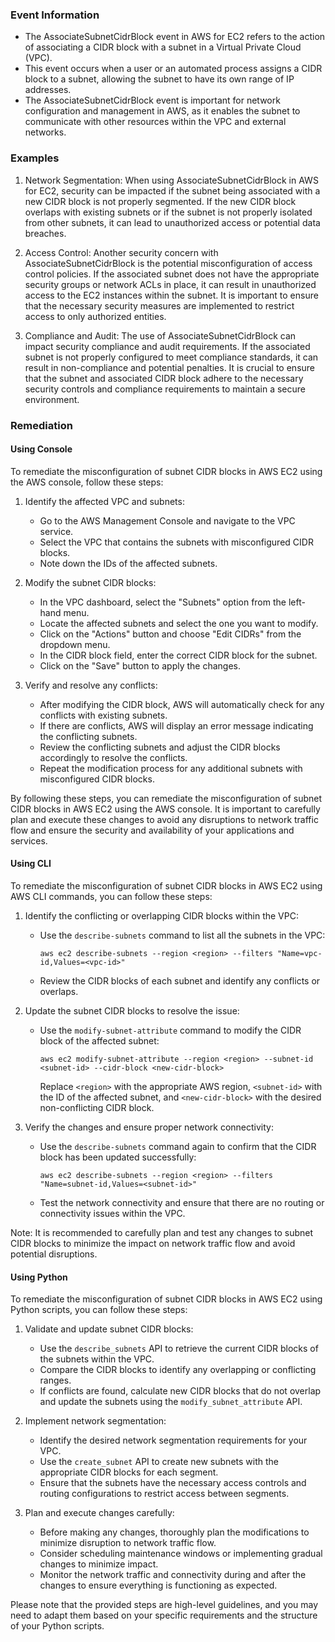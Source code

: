 
### Event Information

- The AssociateSubnetCidrBlock event in AWS for EC2 refers to the action of associating a CIDR block with a subnet in a Virtual Private Cloud (VPC).
- This event occurs when a user or an automated process assigns a CIDR block to a subnet, allowing the subnet to have its own range of IP addresses.
- The AssociateSubnetCidrBlock event is important for network configuration and management in AWS, as it enables the subnet to communicate with other resources within the VPC and external networks.


### Examples

1. Network Segmentation: When using AssociateSubnetCidrBlock in AWS for EC2, security can be impacted if the subnet being associated with a new CIDR block is not properly segmented. If the new CIDR block overlaps with existing subnets or if the subnet is not properly isolated from other subnets, it can lead to unauthorized access or potential data breaches.

2. Access Control: Another security concern with AssociateSubnetCidrBlock is the potential misconfiguration of access control policies. If the associated subnet does not have the appropriate security groups or network ACLs in place, it can result in unauthorized access to the EC2 instances within the subnet. It is important to ensure that the necessary security measures are implemented to restrict access to only authorized entities.

3. Compliance and Audit: The use of AssociateSubnetCidrBlock can impact security compliance and audit requirements. If the associated subnet is not properly configured to meet compliance standards, it can result in non-compliance and potential penalties. It is crucial to ensure that the subnet and associated CIDR block adhere to the necessary security controls and compliance requirements to maintain a secure environment.

### Remediation

#### Using Console

To remediate the misconfiguration of subnet CIDR blocks in AWS EC2 using the AWS console, follow these steps:

1. Identify the affected VPC and subnets: 
   - Go to the AWS Management Console and navigate to the VPC service.
   - Select the VPC that contains the subnets with misconfigured CIDR blocks.
   - Note down the IDs of the affected subnets.

2. Modify the subnet CIDR blocks:
   - In the VPC dashboard, select the "Subnets" option from the left-hand menu.
   - Locate the affected subnets and select the one you want to modify.
   - Click on the "Actions" button and choose "Edit CIDRs" from the dropdown menu.
   - In the CIDR block field, enter the correct CIDR block for the subnet.
   - Click on the "Save" button to apply the changes.

3. Verify and resolve any conflicts:
   - After modifying the CIDR block, AWS will automatically check for any conflicts with existing subnets.
   - If there are conflicts, AWS will display an error message indicating the conflicting subnets.
   - Review the conflicting subnets and adjust the CIDR blocks accordingly to resolve the conflicts.
   - Repeat the modification process for any additional subnets with misconfigured CIDR blocks.

By following these steps, you can remediate the misconfiguration of subnet CIDR blocks in AWS EC2 using the AWS console. It is important to carefully plan and execute these changes to avoid any disruptions to network traffic flow and ensure the security and availability of your applications and services.

#### Using CLI

To remediate the misconfiguration of subnet CIDR blocks in AWS EC2 using AWS CLI commands, you can follow these steps:

1. Identify the conflicting or overlapping CIDR blocks within the VPC:
   - Use the `describe-subnets` command to list all the subnets in the VPC: 
     ```
     aws ec2 describe-subnets --region <region> --filters "Name=vpc-id,Values=<vpc-id>"
     ```
   - Review the CIDR blocks of each subnet and identify any conflicts or overlaps.

2. Update the subnet CIDR blocks to resolve the issue:
   - Use the `modify-subnet-attribute` command to modify the CIDR block of the affected subnet:
     ```
     aws ec2 modify-subnet-attribute --region <region> --subnet-id <subnet-id> --cidr-block <new-cidr-block>
     ```
     Replace `<region>` with the appropriate AWS region, `<subnet-id>` with the ID of the affected subnet, and `<new-cidr-block>` with the desired non-conflicting CIDR block.

3. Verify the changes and ensure proper network connectivity:
   - Use the `describe-subnets` command again to confirm that the CIDR block has been updated successfully:
     ```
     aws ec2 describe-subnets --region <region> --filters "Name=subnet-id,Values=<subnet-id>"
     ```
   - Test the network connectivity and ensure that there are no routing or connectivity issues within the VPC.

Note: It is recommended to carefully plan and test any changes to subnet CIDR blocks to minimize the impact on network traffic flow and avoid potential disruptions.

#### Using Python

To remediate the misconfiguration of subnet CIDR blocks in AWS EC2 using Python scripts, you can follow these steps:

1. Validate and update subnet CIDR blocks: 
   - Use the `describe_subnets` API to retrieve the current CIDR blocks of the subnets within the VPC.
   - Compare the CIDR blocks to identify any overlapping or conflicting ranges.
   - If conflicts are found, calculate new CIDR blocks that do not overlap and update the subnets using the `modify_subnet_attribute` API.

2. Implement network segmentation:
   - Identify the desired network segmentation requirements for your VPC.
   - Use the `create_subnet` API to create new subnets with the appropriate CIDR blocks for each segment.
   - Ensure that the subnets have the necessary access controls and routing configurations to restrict access between segments.

3. Plan and execute changes carefully:
   - Before making any changes, thoroughly plan the modifications to minimize disruption to network traffic flow.
   - Consider scheduling maintenance windows or implementing gradual changes to minimize impact.
   - Monitor the network traffic and connectivity during and after the changes to ensure everything is functioning as expected.

Please note that the provided steps are high-level guidelines, and you may need to adapt them based on your specific requirements and the structure of your Python scripts.

